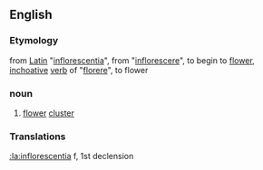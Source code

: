 ==English==
===Etymology===
from [[Latin]] "[[:la:inflorescentia|inflorescentia]]", from "[[:la:inflorescere|inflorescere]]", to begin to [[flower]], [[inchoative]] [[verb]] of "[[:la:florere|florere]]", to flower
===noun===
#[[flower]] [[cluster]]

===Translations===
[[:la:inflorescentia]] f, 1st declension